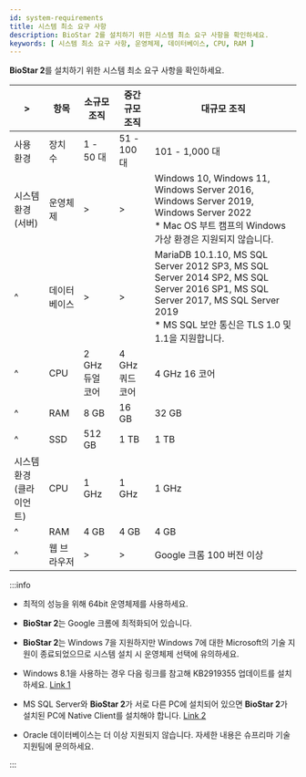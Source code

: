 ```yaml
---
id: system-requirements
title: 시스템 최소 요구 사항
description: BioStar 2를 설치하기 위한 시스템 최소 요구 사항을 확인하세요.
keywords: [ 시스템 최소 요구 사항, 운영체제, 데이터베이스, CPU, RAM ]
---
```


**BioStar 2**를 설치하기 위한 시스템 최소 요구 사항을 확인하세요.

<div className='overflow-x col5--15-10-25'>

| \> | 항목 | 소규모 조직 | 중간 규모 조직 | 대규모 조직 |
| -- | -- | -- | -- | -- |
| 사용 환경 | 장치 수 | 1 - 50 대 | 51 - 100 대 | 101 - 1,000 대 |
| 시스템 환경(서버) | 운영체제 | \> | \> | Windows 10, Windows 11, Windows Server 2016, Windows Server 2019, Windows Server 2022<br/>* Mac OS 부트 캠프의 Windows 가상 환경은 지원되지 않습니다. |
| ^ | 데이터베이스 | \> | \> | MariaDB 10.1.10, MS SQL Server 2012 SP3, MS SQL Server 2014 SP2, MS SQL Server 2016 SP1, MS SQL Server 2017, MS SQL Server 2019<br/>* MS SQL 보안 통신은 TLS 1.0 및 1.1을 지원합니다. |
| ^ | CPU | 2 GHz 듀얼 코어 | 4 GHz 쿼드 코어 | 4 GHz 16 코어 |
| ^ | RAM | 8 GB | 16 GB | 32 GB |
| ^ | SSD | 512 GB | 1 TB | 1 TB |
| 시스템 환경(클라이언트) | CPU | 1 GHz | 1 GHz | 1 GHz |
| ^ | RAM | 4 GB | 4 GB | 4 GB |
| ^ | 웹 브라우저 | \> | \> | Google 크롬 100 버전 이상 |

</div>

:::info

* 최적의 성능을 위해 64bit 운영체제를 사용하세요.

* **BioStar 2**는 Google 크롬에 최적화되어 있습니다.

* **BioStar 2**는 Windows 7을 지원하지만 Windows 7에 대한 Microsoft의 기술 지원이 종료되었으므로 시스템 설치 시 운영체제 선택에 유의하세요.

* Windows 8.1을 사용하는 경우 다음 링크를 참고해 KB2919355 업데이트를 설치하세요. [Link 1](https://support.microsoft.com/ko-kr/help/2919355/windows-rt-8-1--windows-8-1--and-windows-server-2012-r2-update-april-2)

* MS SQL Server와 **BioStar 2**가 서로 다른 PC에 설치되어 있으면 **BioStar 2**가 설치된 PC에 Native Client를 설치해야 합니다. [Link 2](https://www.microsoft.com/ko-kr/download/details.aspx?id=50402)

* Oracle 데이터베이스는 더 이상 지원되지 않습니다. 자세한 내용은 슈프리마 기술 지원팀에 문의하세요.

:::